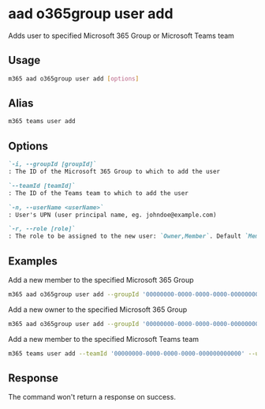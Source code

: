 
# aad o365group user add

Adds user to specified Microsoft 365 Group or Microsoft Teams team

## Usage

```sh
m365 aad o365group user add [options]
```

## Alias

```sh
m365 teams user add
```

## Options

```md definition-list
`-i, --groupId [groupId]`
: The ID of the Microsoft 365 Group to which to add the user

`--teamId [teamId]`
: The ID of the Teams team to which to add the user

`-n, --userName <userName>`
: User's UPN (user principal name, eg. johndoe@example.com)

`-r, --role [role]`
: The role to be assigned to the new user: `Owner,Member`. Default `Member`
```

<Global />

## Examples

Add a new member to the specified Microsoft 365 Group

```sh
m365 aad o365group user add --groupId '00000000-0000-0000-0000-000000000000' --userName 'anne.matthews@contoso.onmicrosoft.com'
```

Add a new owner to the specified Microsoft 365 Group

```sh
m365 aad o365group user add --groupId '00000000-0000-0000-0000-000000000000' --userName 'anne.matthews@contoso.onmicrosoft.com' --role Owner
```

Add a new member to the specified Microsoft Teams team

```sh
m365 teams user add --teamId '00000000-0000-0000-0000-000000000000' --userName 'anne.matthews@contoso.onmicrosoft.com'
```

## Response

The command won't return a response on success.